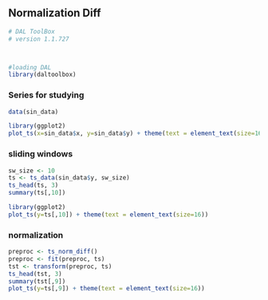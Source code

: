 ## Normalization Diff

```r
# DAL ToolBox
# version 1.1.727



#loading DAL
library(daltoolbox) 
```

### Series for studying

```r
data(sin_data)
```

```r
library(ggplot2)
plot_ts(x=sin_data$x, y=sin_data$y) + theme(text = element_text(size=16))
```

### sliding windows

```r
sw_size <- 10
ts <- ts_data(sin_data$y, sw_size)
ts_head(ts, 3)
summary(ts[,10])
```

```r
library(ggplot2)
plot_ts(y=ts[,10]) + theme(text = element_text(size=16))
```

### normalization

```r
preproc <- ts_norm_diff()
preproc <- fit(preproc, ts)
tst <- transform(preproc, ts)
ts_head(tst, 3)
summary(tst[,9])
plot_ts(y=ts[,9]) + theme(text = element_text(size=16))
```

